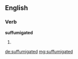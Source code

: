 ==English==

===Verb===
'''suffumigated'''

# {{past of|[[suffumigate]]}}

[[de:suffumigated]]
[[mg:suffumigated]]